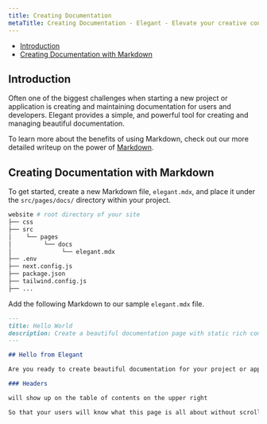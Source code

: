 ```yaml
---
title: Creating Documentation
metaTitle: Creating Documentation - Elegant - Elevate your creative content.
---
```


- [Introduction](#introduction)
- [Creating Documentation with Markdown](#creating-documentation-with-markdown)

<a name="introduction"></a>

## Introduction

Often one of the biggest challenges when starting a new project or application is creating and maintaining documentation for users and developers. Elegant provides a simple, and powerful tool for creating and managing beautiful documentation. 

To learn more about the benefits of using Markdown, check out our more detailed writeup on the power of [Markdown](/blog/2023-04-20-the-future-is-markdown).

<a name="creating-documentation-with-markdown"></a>

## Creating Documentation with Markdown

To get started, create a new Markdown file, `elegant.mdx`, and place it under the `src/pages/docs/` directory within your project.

```bash
website # root directory of your site
├── css
├── src
│    └── pages
│         └── docs
│              └── elegant.mdx
├── .env
├── next.config.js
├── package.json
├── tailwind.config.js
├── ...
```

Add the following Markdown to our sample `elegant.mdx` file.

```md
---
title: Hello World
description: Create a beautiful documentation page with static rich content.
---

## Hello from Elegant

Are you ready to create beautiful documentation for your project or application?

### Headers

will show up on the table of contents on the upper right

So that your users will know what this page is all about without scrolling down or even without reading too much.

```
